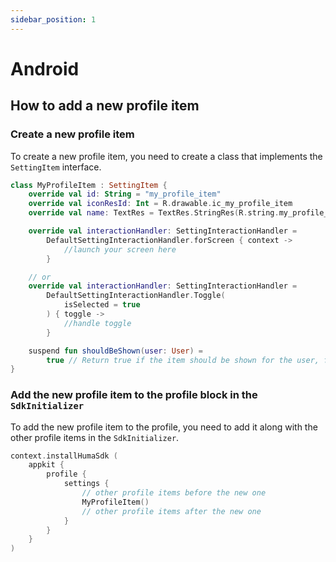 ```yaml
---
sidebar_position: 1
---
```


# Android

## How to add a new profile item

### Create a new profile item

To create a new profile item, you need to create a class that implements the `SettingItem`
interface.

```kotlin
class MyProfileItem : SettingItem {
    override val id: String = "my_profile_item"
    override val iconResId: Int = R.drawable.ic_my_profile_item
    override val name: TextRes = TextRes.StringRes(R.string.my_profile_item)

    override val interactionHandler: SettingInteractionHandler =
        DefaultSettingInteractionHandler.forScreen { context ->
            //launch your screen here
        }

    // or
    override val interactionHandler: SettingInteractionHandler =
        DefaultSettingInteractionHandler.Toggle(
            isSelected = true
        ) { toggle ->
            //handle toggle
        }

    suspend fun shouldBeShown(user: User) =
        true // Return true if the item should be shown for the user, false otherwise
}
```

### Add the new profile item to the profile block in the `SdkInitializer`

To add the new profile item to the profile, you need to add it along with the other profile items in the `SdkInitializer`.

```kotlin
context.installHumaSdk (
    appkit {
        profile {
            settings {
                // other profile items before the new one
                MyProfileItem()
                // other profile items after the new one
            }
        }
    }
)
```
